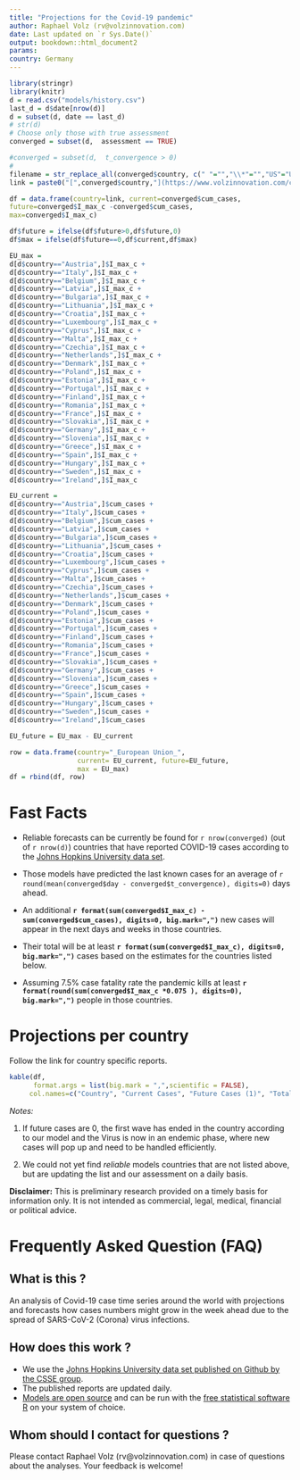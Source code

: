 ```yaml
---
title: "Projections for the Covid-19 pandemic"
author: Raphael Volz (rv@volzinnovation.com)
date: Last updated on `r Sys.Date()`
output: bookdown::html_document2
params:
country: Germany
---
```


```r
library(stringr)
library(knitr)
d = read.csv("models/history.csv")
last_d = d$date[nrow(d)]
d = subset(d, date == last_d)
# str(d)
# Choose only those with true assessment
converged = subset(d,  assessment == TRUE)

#converged = subset(d,  t_convergence > 0)
#
filename = str_replace_all(converged$country, c(" "="","\\*"="","US"="USA","'"=""))
link = paste0("[",converged$country,"](https://www.volzinnovation.com/covid-19_SARS-CoV-2_corona/reports/latest/",filename,".html)")

df = data.frame(country=link, current=converged$cum_cases, 
future=converged$I_max_c -converged$cum_cases,
max=converged$I_max_c)

df$future = ifelse(df$future>0,df$future,0)
df$max = ifelse(df$future==0,df$current,df$max)

EU_max = 
d[d$country=="Austria",]$I_max_c +
d[d$country=="Italy",]$I_max_c +
d[d$country=="Belgium",]$I_max_c +
d[d$country=="Latvia",]$I_max_c +
d[d$country=="Bulgaria",]$I_max_c +
d[d$country=="Lithuania",]$I_max_c +
d[d$country=="Croatia",]$I_max_c +
d[d$country=="Luxembourg",]$I_max_c +
d[d$country=="Cyprus",]$I_max_c +
d[d$country=="Malta",]$I_max_c +
d[d$country=="Czechia",]$I_max_c +
d[d$country=="Netherlands",]$I_max_c +
d[d$country=="Denmark",]$I_max_c +
d[d$country=="Poland",]$I_max_c +
d[d$country=="Estonia",]$I_max_c +
d[d$country=="Portugal",]$I_max_c +
d[d$country=="Finland",]$I_max_c +
d[d$country=="Romania",]$I_max_c +
d[d$country=="France",]$I_max_c +
d[d$country=="Slovakia",]$I_max_c +
d[d$country=="Germany",]$I_max_c +
d[d$country=="Slovenia",]$I_max_c +
d[d$country=="Greece",]$I_max_c +
d[d$country=="Spain",]$I_max_c +
d[d$country=="Hungary",]$I_max_c +
d[d$country=="Sweden",]$I_max_c +
d[d$country=="Ireland",]$I_max_c

EU_current =
d[d$country=="Austria",]$cum_cases +
d[d$country=="Italy",]$cum_cases +
d[d$country=="Belgium",]$cum_cases +
d[d$country=="Latvia",]$cum_cases +
d[d$country=="Bulgaria",]$cum_cases +
d[d$country=="Lithuania",]$cum_cases +
d[d$country=="Croatia",]$cum_cases +
d[d$country=="Luxembourg",]$cum_cases +
d[d$country=="Cyprus",]$cum_cases +
d[d$country=="Malta",]$cum_cases +
d[d$country=="Czechia",]$cum_cases +
d[d$country=="Netherlands",]$cum_cases +
d[d$country=="Denmark",]$cum_cases +
d[d$country=="Poland",]$cum_cases +
d[d$country=="Estonia",]$cum_cases +
d[d$country=="Portugal",]$cum_cases +
d[d$country=="Finland",]$cum_cases +
d[d$country=="Romania",]$cum_cases +
d[d$country=="France",]$cum_cases +
d[d$country=="Slovakia",]$cum_cases +
d[d$country=="Germany",]$cum_cases +
d[d$country=="Slovenia",]$cum_cases +
d[d$country=="Greece",]$cum_cases +
d[d$country=="Spain",]$cum_cases +
d[d$country=="Hungary",]$cum_cases +
d[d$country=="Sweden",]$cum_cases +
d[d$country=="Ireland",]$cum_cases

EU_future = EU_max - EU_current

row = data.frame(country="_European Union_", 
                 current= EU_current, future=EU_future, 
                 max = EU_max)
df = rbind(df, row)
```

# Fast Facts

* Reliable forecasts can be currently be found for  `r nrow(converged)` (out of `r nrow(d)`) countries that have reported COVID-19 cases according to the [Johns Hopkins University data set](https://github.com/CSSEGISandData/COVID-19/blob/master/csse_covid_19_data/csse_covid_19_time_series/).

* Those models have predicted the last known cases for an average of  `r round(mean(converged$day - converged$t_convergence), digits=0) ` days ahead.

* An additional **`r format(sum(converged$I_max_c) - sum(converged$cum_cases), digits=0, big.mark=",")`** new cases will appear in the next days and weeks in those countries.

* Their total will be at least  **`r format(sum(converged$I_max_c), digits=0, big.mark=",")`** cases based on the estimates for the countries listed below.

* Assuming 7.5% case fatality rate the pandemic kills at least **`r format(round(sum(converged$I_max_c *0.075 ), digits=0), big.mark=",")`** people in those countries.


# Projections per country

Follow the link for country specific reports. 

```r
kable(df,     
      format.args = list(big.mark = ",",scientific = FALSE),
     col.names=c("Country", "Current Cases", "Future Cases (1)", "Total"))
```
_Notes:_

1. If future cases are 0, the first wave has ended in the country according to our model and the Virus is now in an endemic phase, where new cases will pop up and need to be handled efficiently.

2. We could not yet find *reliable* models countries that are not listed above, but are updating the list and our assessment on a daily basis.

**Disclaimer:** This is preliminary research provided on a timely basis for information only. It is not intended as commercial, legal, medical, financial or political advice.

# Frequently Asked Question (FAQ)

## What is this ?
An analysis of Covid-19 case time series around the world with projections and forecasts how cases numbers might grow in the week ahead due to the spread of SARS-CoV-2 (Corona) virus infections.

## How does this work ?

* We use the [Johns Hopkins University data set published on Github by the CSSE group](https://github.com/CSSEGISandData/COVID-19/blob/master/csse_covid_19_data/csse_covid_19_time_series/).
* The published reports are updated daily.
* [Models are open source](https://github.com/volzinnovation/covid-19_SARS-CoV-2_corona/tree/master/src) and can be run with the [free statistical software R](https://www.r-project.org/) on your system of choice.

## Whom should I contact for questions ?

Please contact Raphael Volz (rv@volzinnovation.com) in case of questions about the analyses. Your feedback is welcome!